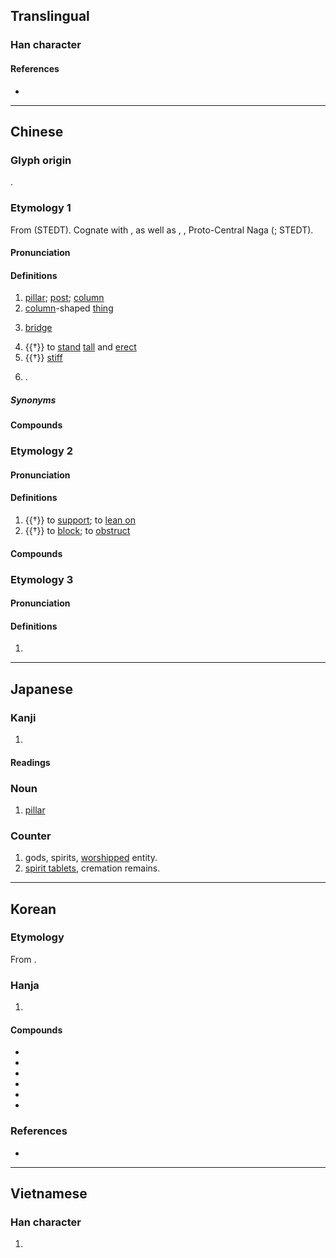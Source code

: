 {{character info}}
==Translingual==
{{Han stroke|Japan<br>[[File:柱 - U+067F1 - KanjiVG stroke order.svg]] [[File:柱 - U+067F1 (KaishoVtLst) - KanjiVG stroke order.svg]]}}

===Han character===
{{Han char|rn=75|rad=木|as=05|sn=9|four=40914|canj=DYG|ids=⿰木主}}

====References====
* {{Han ref|kx=0520.240|dkj=14660|dj=0908.190|hdz=21188.010|uh=67F1|ud=26609|bh=AC57|bd=44119}}

----

==Chinese==
{{zh-forms}}

===Glyph origin===
{{Han etym}}
{{Han compound|木|主|ls=psc|c1=s|c2=p|t1=wood}}.

===Etymology 1===
From {{inh|zh|sit-pro|*duːŋ||post; column}} (STEDT). Cognate with {{och-l|拄|to support}}, as well as {{cog|tbq-kuk-pro|*tuŋ-I}}, {{m|tbq-kuk-pro|*tun-II||to erect; post; vertical}}, Proto-Central Naga {{m|und|*tuŋ||stem; trunk; post; tree}} ({{zh-ref|Schuessler, 2007}}; STEDT).

====Pronunciation====
{{zh-pron
|m=zhù
|m-s=zu4
|c=cyu5
|c-t=cui4
|g=qy5
|h=pfs=chhû;gd=cu1
|j=zu3
|mb=tiū/cṳ̀
|mb_note=tiū - vernacular; cṳ̀ - literary
|md=têu/cê̤ṳ
|md_note=têu - vernacular; cê̤ṳ - literary
|mn=xm,zz,tw:thiāu/qz:thiǎu/xm,zz,tw:tū/qz:tǔ/xm,zz,tw:chū/qz:chǔ
|mn_note=thiāu/thiǎu - vernacular; tū/tǔ, chū/chǔ - literary
|mn-t=tiao6/tiou6
|mn-t_note=tiao6 - Shantou; tiou6 - Chaozhou
|w=3zr
|x=jy5/jy4
|x_note=jy5 - vernacular; jy4 - literary
|mc=1
|oc=y,2
|ma=y
|cat=n,v,a,pn
}}

====Definitions====
{{zh-hanzi}}

# [[pillar]]; [[post]]; [[column]] {{zh-mw|c:條}}
# [[column]]-shaped [[thing]]
# {{lb|zh|music}} [[bridge]] {{gl|on a [[string instrument]], such as a [[guzheng]]}}
# {{†}} to [[stand]] [[tall]] and [[erect]]
# {{†}} [[stiff]]
# {{surname|zh}}.

=====Synonyms=====
{{zh-dial|柱子}}

====Compounds====
{{zh-der|柱子:column, pillar|石柱|絞柱|柱頭|天柱|四柱冊|庭柱|冰柱|埋杆豎柱|四柱|一柱擎天|三角柱|尾生抱柱|一拳柱定|井柱狀圖|大柱史|弦柱|地柱|五行四柱|帆柱|圓柱|中流砥柱|將軍柱|八柱|圓柱體|偷梁換柱|江珧柱|水柱|稜柱體|火柱|海蝕柱|柱石之寄|沙柱|掛柱|擎天玉柱|砥柱中流|水銀柱|樁柱|梁柱|海柱|撫梁易柱|柱科|砥柱|擎天之柱|擎天柱|抱柱對|柱下史|江瑤柱|煙柱|戧柱|椽柱|柱石之臣|柱臣|柱石|柱廊|柱國|玉柱|支柱|摶柱乘梁|抱柱信|膠柱鼓瑟|花柱|頂梁柱|露柱|豎柱上梁|綠柱石|臺柱|膠柱調瑟|鼻無梁柱|箏柱|角柱|題柱|貝柱|雕梁畫柱|雁柱|銅柱|蛤柱|肉柱|電燈柱|脊柱|音柱|品柱|盾柱|檐柱|一柱|一柱承天|一柱觀|三柱|三柱里|上柱國|世柱國|中流底柱|丹柱|乳柱|交午柱|仙人柱|促柱|倚柱|傾柱|光柱|光柱子|兩柱錢|八柱國|六合柱|冰溜柱|冰絃玉柱|刹柱|剎柱|危柱|厎柱|合柱|周柱下|周柱史|埋輪破柱|寶柱|幕柱|底柱|強自取柱|影柱|抱柱|抽梁換柱|搘柱|撑腸柱腹|擊柱|攀尾柱|改柱張絃|改梁換柱|文深之柱|景柱|晷柱|望柱|束椽為柱|枝柱|柱下|柱卷|柱史|柱壯|柱夫|柱小傾大|柱州|柱工|柱帖|柱幹|柱後|柱後史|柱後惠文|柱徹|柱斧|柱根|柱桷|柱梁|柱棟|柱楣|柱極|柱然|柱石臣|柱礎|柱腳|柱衣|柱質|柱頂石|梓柱|楗柱|楯柱|楹柱|榰柱|樘柱|標柱|欑柱|江柱|浮柱|溪州銅柱|滉柱|玉柱擎天|玫柱|玫瑰柱|珠柱|琴柱|瑤柱|瓊柱|疏柱|百達柱|短柱體|破柱|破柱求姦|礎柱|礦柱|秦柱|筆柱|綠柱玉|翦屏柱楣|膏柱|膠柱|虯柱|螭頭柱|財柱|躉柱|都柱|金柱|金雞柱|鐵柱|鐵柱宮|鑿柱取書|雕柱|雙柱|電柱|頂柱子|題柱客|題柱志|題橋柱|題漢柱|飛柱|馬援柱|馬柱|馬甲柱|鳳凰柱|鳳絲雁柱|鵾柱|鶴柱|鼇柱|鼻柱}}

===Etymology 2===
{{rfe|zh|same word as 拄?}}

====Pronunciation====
{{zh-pron
|m=zhǔ,zhù
|dial=n
|mc=2
|oc=n,1
|cat=v
}}

====Definitions====
{{zh-hanzi}}

# {{†}} to [[support]]; to [[lean on]]
# {{†}} to [[block]]; to [[obstruct]]

====Compounds====
{{zh-der|柱天|柱天踏地|柱杖|功均柱地|撐天柱地|柱地|柱持}}

===Etymology 3===

====Pronunciation====
{{zh-pron
|m=zhǔ
|dial=n
|mc=2
|oc=n,1
|cat=
}}

====Definitions====
{{zh-hanzi}}

# {{zh-only|柱夫}}

----

==Japanese==

===Kanji===
{{ja-kanji|grade=3|rs=木05}}

# {{rfdef|ja|sort=木05}}

====Readings====
{{ja-readings
|goon=じゅう<ぢゆう
|kanon=ちゅう
|kun=はしら-, ことじ, ささえる
}}

===Noun===
{{ja-kanjitab|はしら|yomi=k}}
{{ja-noun|はしら}}

# [[pillar]]

===Counter===
{{ja-pos|はしら|counter}}

# gods, spirits, [[worship]]ped entity.
# [[spirit tablet]]s, cremation remains.

----

==Korean==

===Etymology===
From {{der|ko|ltc|-}} {{ltc-l|柱|id=1}}. {{hanja-hunmong|듀〮|tyu|宮宅}}

===Hanja===
{{ko-hanja-search}}
{{ko-hanja|기둥|주}}

# {{hanja form of|주|[[pillar]]}}

====Compounds====
{{der-top3|Compounds}}
* {{ko-l|주초|柱礎}}
* {{ko-l|지주|支柱}}
* {{ko-l|각주|角柱}}
* {{ko-l|주랑|柱廊}}
* {{ko-l|주상|柱狀}}
* {{ko-l|주석|柱石}}
{{der-bottom}}

===References===
* {{R:hanjadoc|4910}}

----

==Vietnamese==

===Han character===
{{vi-readings|reading=trụ|rs=木05}}

# {{rfdef|vi|sort=木05}}